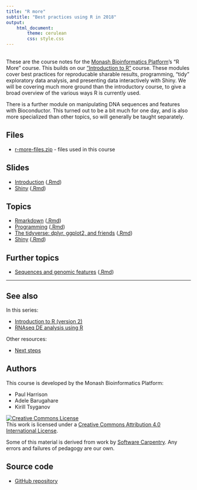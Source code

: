 ```yaml
---
title: "R more"
subtitle: "Best practices using R in 2018"
output: 
    html_document:
        theme: cerulean
        css: style.css
---
```


<br>
These are the course notes for the [Monash Bioinformatics Platform](https://www.monash.edu/researchinfrastructure/bioinformatics)'s "R More" course.
This builds on our ["Introduction to R"](https://monashdatafluency.github.io/r-intro-2/) course. These modules cover best practices for reproducable sharable results, programming, "tidy" exploratory data analysis, and presenting data interactively with Shiny. We will be covering much more ground than the introductory course, to give a broad overview of the various ways R is currently used.

There is a further module on manipulating DNA sequences and features with Bioconductor. This turned out to be a bit much for one day, and is also more specialized than other topics, so will generally be taught separately.

## Files

* [r-more-files.zip](r-more-files.zip) - files used in this course

## Slides

* [Introduction](slides/introduction.html) ([.Rmd](slides/introduction.Rmd))
* [Shiny](https://biotraining.erc.monash.edu/shiny/shiny/r-more/slides/#1) ([.Rmd](slides/shiny_course_notes.Rmd))

## Topics

* [Rmarkdown](topics/Rmarkdown.html) ([.Rmd](topics/Rmarkdown.Rmd))
* [Programming](topics/programming.html) ([.Rmd](topics/programming.Rmd))
* [The tidyverse: dplyr, ggplot2, and friends](topics/tidyverse.html) ([.Rmd](topics/tidyverse.Rmd))
* [Shiny](https://biotraining.erc.monash.edu/shiny/shiny/r-more/topics/) ([.Rmd](topics/shiny_tutorial.Rmd))

## Further topics

* [Sequences and genomic features](topics/sequences_and_features.html) ([.Rmd](topics/sequences_and_features.Rmd))

---

## See also

In this series:

* [Introduction to R (version 2)](https://monashdatafluency.github.io/r-intro-2/)
* [RNAseq DE analysis using R](http://monashbioinformaticsplatform.github.io/RNAseq-DE-analysis-with-R/)

Other resources:

* [Next steps](https://monashdatafluency.github.io/r-intro-2/next-steps.html)


## Authors

This course is developed by the Monash Bioinformatics Platform:

* Paul Harrison
* Adele Barugahare 
* Kirill Tsyganov

<a rel="license" href="http://creativecommons.org/licenses/by/4.0/"><img alt="Creative Commons License" style="border-width:0" src="figures/CC-BY.png" /></a><br />This work is licensed under a <a rel="license" href="http://creativecommons.org/licenses/by/4.0/">Creative Commons Attribution 4.0 International License</a>.

Some of this material is derived from work by [Software Carpentry](http://software-carpentry.org/). Any errors and failures of pedagogy are our own.

## Source code

* [GitHub repository](https://github.com/MonashBioinformaticsPlatform/r-more)




